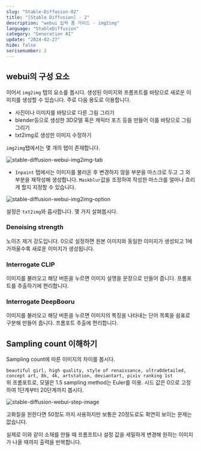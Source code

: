 ```yaml
---
slug: "Stable-Diffusion-02"
title: "[Stable Diffusion] - 2"
description: "webui 입력 폼 가이드 - img2img"
language: "StableDiffusion"
category: "Generation AI"
update: "2024-02-27"
hide: false
serisenumber: 2
---
```


## webui의 구성 요소
이어서 `img2img` 탭의 요소를 봅시다. 생성된 이미지와 프롬프트를 바탕으로 새로운 이미지를 생성할 수 있습니다. 주로 다음 용도로 이용합니다.
- 사진이나 이미지를 바탕으로 다른 그림 그리기
- blender등으로 생성한 3D모델 혹은 캐릭터 포즈 등을 만들어 이를 바탕으로 그림 그리기
- txt2img로 생성한 이미지 수정하기

`img2img`탭에서는 몇 개의 탭이 존재합니다.

![stable-diffusion-webui-img2img-tab](/snippets/stableDiffusion/section2/img2img-tab.png)

- `Inpaint` 탭에서는 이미지를 불러온 후 변경하지 않을 부분을 마스크로 두고 그 외 부분을 재작성해 생성합니다. `Maskblur`값을 조정하여 작성한 마스크를 얼마나 흐리게 할지 지정할 수 있습니다.

![stable-diffusion-webui-img2img-option](/snippets/stableDiffusion/section2/img2img-option.png)

설정은 `txt2img`와 흡사합니다. 몇 가지 살펴봅시다.

### Denoising strength
노이즈 제거 강도입니다. 0으로 설정하면 원본 이미지와 동일한 이미지가 생성되고 1에 가까울수록 새로운 이미지가 생성됩니다.

### Interrogate CLIP
이미지를 불러오고 해당 버튼을 누르면 이미지 설명을 문장으로 만들어 줍니다. 프롬포트를 추출하기에 편리합니다.

### Interrogate DeepBooru
이미지를 불러오고 해당 버튼을 누르면 이미지의 특징을 나타내는 단어 목록을 쉼표로 구분해 만들어 줍니다. 프롬포트 추출에 편리합니다.

## Sampling count 이해하기
Sampling count에 따른 이미지의 차이를 봅시다.

`beautiful girl, high quality, style of renaissance, ultra0detailed, concept art, 8k, 4k, artstation, deviantart, pixiv ranking 1st`  
위 프롬포트로, 모델은 1.5 sampling method는 Euler를 이용. 시드 값은 0으로 고정하여 1단계부터 20단계까지 봅시다.

![stable-diffusion-webui-step-image](/snippets/stableDiffusion/section2/step-image.png)

고화질을 원한다면 50정도 까지 사용하지만 보통은 20정도로도 확연히 보이는 문제는 없습니다.

실제로 이와 같이 소재를 만들 때 프롬프트나 설정 값을 세밀하게 변경해 원하는 이미지가 나올 때까지 출력을 반복합니다.